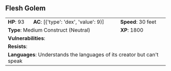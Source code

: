 ## Flesh Golem {#monster-flesh-golem}

```{=html}
<table class="table table-striped">
    <tbody>
        <tr>                    
            <td><b>HP</b>: 93</td>
            <td><b>AC</b>: [{'type': 'dex', 'value': 9}]</td>
            <td><b>Speed</b>: 30 feet</td>
        </tr>
        <tr>
            <td colspan="2"><b>Type</b>: Medium Construct (Neutral)</td>
            <td><b>XP</b>: 1800</td>
        </tr>
        <tr>
            <td colspan="3"><b>Vulnerabilities</b>: </td>
        </tr>
        <tr>
            <td colspan="3"><b>Resists</b>: </td>
        </tr>
        <tr>
            <td colspan="3"><b>Languages</b>: Understands the languages of its creator but can't speak</td>
        </tr>
    </tbody>
</table>
```